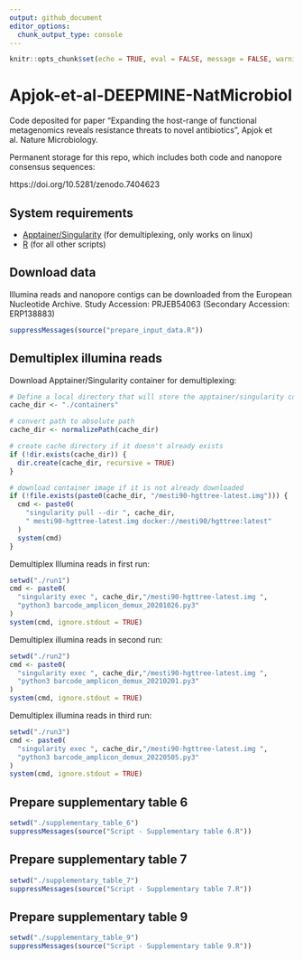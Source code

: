 ```yaml
---
output: github_document
editor_options: 
  chunk_output_type: console
---
```

<!-- README.md is generated from README.Rmd. Please edit that file -->

```r
knitr::opts_chunk$set(echo = TRUE, eval = FALSE, message = FALSE, warning = FALSE)
```

# Apjok-et-al-DEEPMINE-NatMicrobiol

Code deposited for paper "Expanding the host-range of functional metagenomics reveals resistance threats to novel antibiotics", Apjok et al. Nature Microbiology.

Permanent storage for this repo, which includes both code and nanopore consensus sequences:

https://doi.org/10.5281/zenodo.7404623

## System requirements

* [Apptainer/Singularity](https://apptainer.org/) (for demultiplexing, only works on linux)
* [R](https://www.r-project.org/) (for all other scripts)

## Download data

Illumina reads and nanopore contigs can be downloaded from the European Nucleotide Archive. Study Accession: PRJEB54063 (Secondary Accession: ERP138883)

```r
suppressMessages(source("prepare_input_data.R"))
```

## Demultiplex illumina reads

Download Apptainer/Singularity container for demultiplexing:

```r
# Define a local directory that will store the apptainer/singularity container
cache_dir <- "./containers"

# convert path to absolute path
cache_dir <- normalizePath(cache_dir)

# create cache directory if it doesn't already exists
if (!dir.exists(cache_dir)) {
  dir.create(cache_dir, recursive = TRUE)
}

# download container image if it is not already downloaded
if (!file.exists(paste0(cache_dir, "/mesti90-hgttree-latest.img"))) {
  cmd <- paste0(
    "singularity pull --dir ", cache_dir,
    " mesti90-hgttree-latest.img docker://mesti90/hgttree:latest"
  )
  system(cmd)
}
```

Demultiplex Illumina reads in first run:

```r
setwd("./run1")
cmd <- paste0(
  "singularity exec ", cache_dir,"/mesti90-hgttree-latest.img ",
  "python3 barcode_amplicon_demux_20201026.py3"
)
system(cmd, ignore.stdout = TRUE)
```

Demultiplex illumina reads in second run:

```r
setwd("./run2")
cmd <- paste0(
  "singularity exec ", cache_dir,"/mesti90-hgttree-latest.img ",
  "python3 barcode_amplicon_demux_20210201.py3"
)
system(cmd, ignore.stdout = TRUE)
```

Demultiplex illumina reads in third run:

```r
setwd("./run3")
cmd <- paste0(
  "singularity exec ", cache_dir,"/mesti90-hgttree-latest.img ",
  "python3 barcode_amplicon_demux_20220505.py3"
)
system(cmd, ignore.stdout = TRUE)
```

## Prepare supplementary table 6

```r
setwd("./supplementary_table_6")
suppressMessages(source("Script - Supplementary table 6.R"))
```

## Prepare supplementary table 7

```r
setwd("./supplementary_table_7")
suppressMessages(source("Script - Supplementary table 7.R"))
```

## Prepare supplementary table 9

```r
setwd("./supplementary_table_9")
suppressMessages(source("Script - Supplementary table 9.R"))
```
